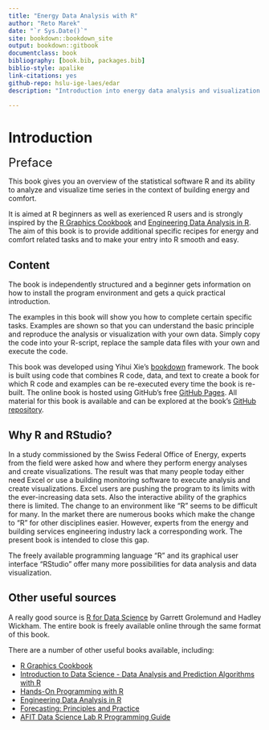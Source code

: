 ```yaml
--- 
title: "Energy Data Analysis with R"
author: "Reto Marek"
date: "`r Sys.Date()`"
site: bookdown::bookdown_site
output: bookdown::gitbook
documentclass: book
bibliography: [book.bib, packages.bib]
biblio-style: apalike
link-citations: yes
github-repo: hslu-ige-laes/edar
description: "Introduction into energy data analysis and visualization with R."

---
```

# Introduction {#intro}
 <font size="5"> Preface </font>
 
This book gives you an overview of the statistical software R and its ability to analyze and visualize time series in the context of building energy and comfort.

It is aimed at R beginners as well as exerienced R users and is strongly inspired by the <a href="https://r-graphics.org/" target="_blank">R Graphics Cookbook</a> and <a href="https://smogdr.github.io/edar_coursebook/" target="_blank">Engineering Data Analysis in R</a>. The aim of this book is to provide additional specific recipes for energy and comfort related tasks and to make your entry into R smooth and easy. 

## Content
The book is independently structured and a beginner gets information on how to install the program environment and gets a quick practical introduction.

The examples in this book will show you how to complete certain specific tasks. Examples are shown so that you can understand the basic principle and reproduce the analysis or visualization with your own data. Simply copy the code into your R-script, replace the sample data files with your own and execute the code.

This book was developed using Yihui Xie's <a href="https://bookdown.org" target="_blank">bookdown</a> framework. The book is built  using code that combines R code, data, and text to create a book for which R code and examples can be re-executed every time the book is re-built.
The online book is hosted using GitHub's free <a href="https://pages.github.com" target="_blank">GitHub Pages</a>. All material for this book is available and can be explored at the book's <a href="https://github.com/hslu-ige-laes/edar" target="_blank">GitHub repository</a>.


## Why R and RStudio?
In a study commissioned by the Swiss Federal Office of Energy, experts from the field were asked how and where they perform energy analyses and create visualizations. The result was that many people today either need Excel or use a building monitoring software to execute analysis and create visualizations. Excel users are pushing the program to its limits with the ever-increasing data sets. Also the interactive ability of the graphics there is limited. The change to an environment like "R" seems to be difficult for many. In the market there are numerous books which make the change to "R" for other disciplines easier. However, experts from the energy and building services engineering industry lack a corresponding work. The present book is intended to close this gap.

The freely available programming language "R" and its graphical user interface "RStudio" offer many more possibilities for data analysis and data visualization.

## Other useful sources
A really good source is <a href="http://r4ds.had.co.nz" target="_blank">R for Data Science</a> by Garrett Grolemund and Hadley Wickham. The entire book is freely available online through the same format of this book. 

There are a number of other useful books available, including:

- <a href="https://r-graphics.org/" target="_blank">R Graphics Cookbook</a>
- <a href="https://rafalab.github.io/dsbook/" target="_blank">Introduction to Data Science - Data Analysis and Prediction Algorithms with R</a>
- <a href="https://rstudio-education.github.io/hopr/" target="_blank">Hands-On Programming with R</a>
- <a href="https://smogdr.github.io/edar_coursebook/" target="_blank">Engineering Data Analysis in R</a>
- <a href="https://otexts.com/fpp2/" target="_blank">Forecasting: Principles and Practice</a>
- <a href="https://afit-r.github.io/" target="_blank">AFIT Data Science Lab R Programming Guide</a>





